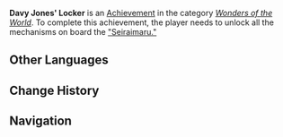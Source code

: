 {{Achievement Infobox
|title        = 
|id           = 81163
|order id     = 1149
|category     = Wonders of the World
|description  = Unlock all the mechanisms onboard the [["Seiraimaru"|"Seiraimaru."]]
|requirements = 
|primogems    = 5
|tracking     = 
|hidden       = 1
|topic        = 
|type         = Exploration
}}
'''Davy Jones' Locker''' is an [[Achievement]] in the category ''[[Wonders of the World]]''. To complete this achievement, the player needs to unlock all the mechanisms on board the [["Seiraimaru"|"Seiraimaru."]]
<!--
==Trivia==

==Video Guides==
{{EVT
|video1   = 
|caption1 = 
}}
-->
==Other Languages==
{{Other Languages|default_hidden=1
|en      = Davy Jones' Locker
|zhs     = 戴维・琼斯的箱子
|zhs_rm  = Dàiwéi Qióngsī de Xiāngzi
|zht     = 大衛・瓊斯的箱子
|zht_rm  = Dàwèi Qióngsī de Xiāngzi
|ja      = デイヴィ・ジョーンズの監獄
|ja_rm   = Deivi Joonzu no Kangoku
|ko      = 데이비・존스의 보물 상자
|ko_rm   = Deibi Jonseu-ui Bomul Sangja
|es      = El cofre de Davy Jones
|fr      = Au fond de l'océan, avec Davy Jones
|ru      = Рундук Дэви Джонса
|th      = กล่องของ Davy Jones
|th_rm   = 
|vi      = Chiếc Rương Của Davy Jones
|de      = Davy Jones’ Schließfach
|id      = Kotak Davy Jones
|pt      = Cofre de Davy Jones
<!--
|zh_tl   = 
|ja_tl   = 
|ko_tl   = Davy Jones' Treasure Locker
|es_tl   = 
|fr_tl   = 
|ru_tl   = 
|th_tl   = 
|vi_tl   = 
|de_tl   = 
|id_tl   = 
|pt_tl   = 
-->
}}

==Change History==
{{Change History|2.1}}
<!--
==References==
{{Reflist}}
-->
==Navigation==
{{Achievement Navbox|Wonders of the World|Exploration}}
